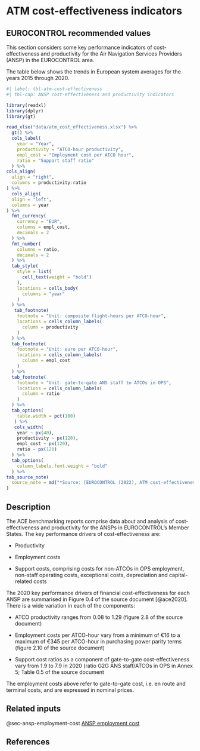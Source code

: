 # ATM cost-effectiveness indicators {#sec-atm-cost-effectiveness-indicators}

## EUROCONTROL recommended values

This section considers some key performance indicators of cost-effectiveness and 
productivity for the Air Navigation Services Providers (ANSP) in the EUROCONTROL area.

The table below shows the trends in European system averages for the years 2015 through 2020.

```r
#| label: tbl-atm-cost-effectiveness
#| tbl-cap: ANSP cost-effectiveness and productivity indicators

library(readxl)
library(dplyr)
library(gt)

read_xlsx("data/atm_cost_effectiveness.xlsx") %>% 
  gt() %>% 
  cols_label(
    year = "Year",
    productivity = "ATCO-hour productivity",
    empl_cost = "Employment cost per ATCO hour",
    ratio = "Support staff ratio"
  ) %>% 
cols_align(
  align = "right",
  columns = productivity:ratio
) %>% 
  cols_align(
  align = "left",
  columns = year
) %>% 
  fmt_currency(
    currency = "EUR",
    columns = empl_cost,
    decimals = 2
  ) %>% 
  fmt_number(
    columns = ratio,
    decimals = 2
  ) %>% 
  tab_style(
    style = list(
      cell_text(weight = "bold")
    ),
    locations = cells_body(
      columns = "year"
    )
  ) %>% 
   tab_footnote(
    footnote = "Unit: composite flight-hours per ATCO-hour",
    locations = cells_column_labels(
      column = productivity
    )
  ) %>% 
  tab_footnote(
    footnote = "Unit: euro per ATCO-hour",
    locations = cells_column_labels(
      column = empl_cost
    )
  ) %>% 
  tab_footnote(
    footnote = "Unit: gate-to-gate ANS staff to ATCOs in OPS",
    locations = cells_column_labels(
      column = ratio
    )
  ) %>% 
  tab_options(
    table.width = pct(100)
   ) %>% 
   cols_width(
    year ~ px(40),
    productivity ~ px(120),
    empl_cost ~ px(120),
    ratio ~ px(120)
  ) %>% 
  tab_options(
    column_labels.font.weight = "bold"
  ) %>% 
tab_source_note(
  source_note = md("*Source: [EUROCONTROL (2022), ATM cost-effectiveness (ACE) benchmarking report for 2020 with 2021-2024 outlook](https://ansperformance.eu/publications/prc/ace/)*")
)
```

## Description

The ACE benchmarking reports comprise data about and analysis of cost-effectiveness 
and productivity for the ANSPs in EUROCONTROL’s Member States. The key performance
drivers of cost-effectiveness are:

* Productivity

* Employment costs

* Support costs, comprising costs for non-ATCOs in OPS employment, non-staff 
operating costs, exceptional costs, depreciation and capital-related costs

The 2020 key performance drivers of financial cost-effectiveness for each ANSP 
are summarised in Figure 0.4 of the source document [@ace2020]. There is a wide variation
in each of the components:

* ATCO productivity ranges from 0.08 to 1.29 (figure 2.8 of the source document)

* Employment costs per ATCO-hour vary from a minimum of €16 to a maximum of €345 
per ATCO-hour in purchasing power parity terms (figure 2.10 of the source document)

* Support cost ratios as a component of gate-to-gate cost-effectiveness vary 
from 1.9 to 7.9 in 2020 (ratio G2G ANS staff/ATCOs in OPS in Annex 5; Table 0.5 
of the source document

:::{.callout-note}
The employment costs above refer to gate-to-gate cost, i.e. en route and terminal
costs, and are expressed in nominal prices.
:::

## Related inputs

@sec-ansp-employment-cost [ANSP employment cost](#sec-ansp-employment-cost)

## References


